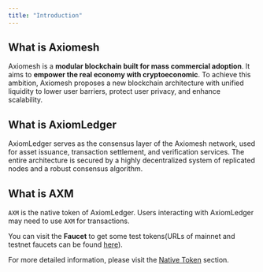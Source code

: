 ```yaml
---
title: "Introduction"
---
```


## What is Axiomesh

Axiomesh is a **modular blockchain built for mass commercial adoption**. It aims to **empower the real economy with cryptoeconomic**. To achieve this ambition, Axiomesh proposes a new blockchain  architecture with unified liquidity to lower user barriers, protect user privacy, and enhance scalability.

## What is AxiomLedger

AxiomLedger serves as the consensus layer of the Axiomesh network, used for asset issuance, transaction settlement, and verification services. The entire architecture is secured by a highly decentralized system of replicated nodes and a robust consensus algorithm.

## What is AXM

`AXM` is the native token of AxiomLedger. Users interacting with AxiomLedger may need to use `AXM` for transactions.

You can visit the **Faucet** to get some test tokens(URLs of mainnet and testnet faucets can be found [here](/en/documentation/getting-started/resources/resources)).

For more detailed information, please visit the [Native Token](/en/documentation/economics/coin) section.